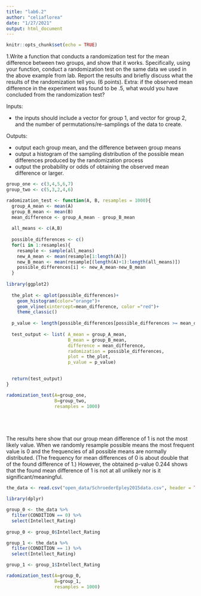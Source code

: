 ```yaml
---
title: "lab6.2"
author: "celiaflorea"
date: "1/27/2021"
output: html_document
---
```


```r
knitr::opts_chunk$set(echo = TRUE)
```


1.Write a function that conducts a randomization test for the mean difference between two groups, and show that it works. Specifically, using your function, conduct a randomization test on the same data we used in the above example from lab. Report the results and briefly discuss what the results of the randomization tell you. (6 points). Extra: if the observed mean difference in the experiment was found to be .5, what would you have concluded from the randomization test?

Inputs:

- the inputs should include a vector for group 1, and vector for group 2, and the number of permutations/re-samplings of the data to create.

Outputs:

- output each group mean, and the difference between group means 
- output a histogram of the sampling distribution of the possible mean differences produced by the randomization process
- output the probability or odds of obtaining the observed mean difference or larger.



```r

group_one <- c(3,4,5,6,7)
group_two <- c(5,3,2,4,6)

radomization_test <- function(A, B, resamples = 1000){
  group_A_mean <- mean(A)
  group_B_mean <- mean(B)
  mean_difference <- group_A_mean - group_B_mean
  
  all_means <- c(A,B)
  
  possible_differences <- c()
  for(i in 1:resamples){
    resample <- sample(all_means)
    new_A_mean <- mean(resample[1:length(A)])
    new_B_mean <- mean(resample[(length(A)+1):length(all_means)])
    possible_differences[i] <- new_A_mean-new_B_mean
  }
   
library(ggplot2)
  
  the_plot <- qplot(possible_differences)+
    geom_histogram(color="orange")+
    geom_vline(xintercept=mean_difference, color ="red")+
    theme_classic()
  
  p_value <- length(possible_differences[possible_differences >= mean_difference])/resamples
  
  test_output <- list( A_mean = group_A_mean,
                       B_mean = group_B_mean,
                       difference = mean_difference, 
                       radomization = possible_differences,
                       plot = the_plot,
                       p_value = p_value)
                       

  return(test_output)
}

radomization_test(A=group_one, 
                  B=group_two, 
                  resamples = 1000)






```

The results here show that our group mean difference of 1 is not the most likely value. When we randomly resample possible means the most frequent value is 0 and the frequencies of all possible means are normally distributed. (The frequency for mean differences of 0 is about double that of the found difference of 1.) However, the obtained p-value 0.244 shows that the found mean difference of 1 is not at all unlikely nor is it significant/meaningful. 


```r

the_data <- read.csv("open_data/SchroederEpley2015data.csv", header = TRUE)

library(dplyr)

group_0 <- the_data %>%
  filter(CONDITION == 0) %>%
  select(Intellect_Rating)
  
group_0 <- group_0$Intellect_Rating

group_1 <- the_data %>%
  filter(CONDITION == 1) %>%
  select(Intellect_Rating)

group_1 <- group_1$Intellect_Rating

radomization_test(A=group_0, 
                  B=group_1, 
                  resamples = 1000)

```

